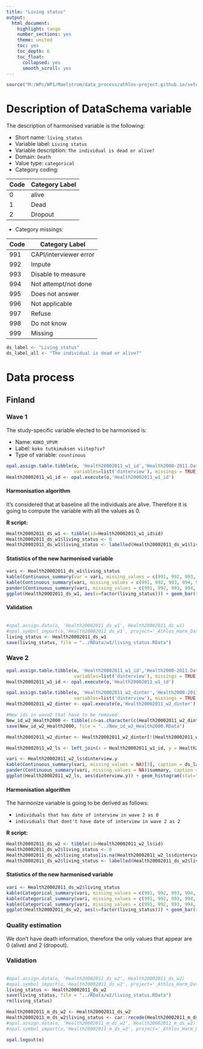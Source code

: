 ```yaml
---
title: "Living status"
output:
  html_document:
    highlight: tango
    number_sections: yes
    theme: united
    toc: yes
    toc_depth: 6
    toc_float:
      collapsed: yes
      smooth_scroll: yes
---
```

  
<!-- ########################################################## --> 

<!-- # Installation, loading packages -->
<!-- **R script:** -->

```r
source("M:/WPs/WP1/Maelstrom/data_process/athlos-project.github.io/setup_laia.r")
```
<!-- ########################################################## --> 


# Description of DataSchema variable

The description of harmonised variable is the following:

* Short name: `living_status`
* Variable label: `Living status`
* Variable description: `The individual is dead or alive?`
* Domain: `Death`
* Value type: `categorical`
* Category coding:

**Code** | **Category Label**
-------- | ------------------
0        | alive
1        | Dead
2        | Dropout  

* Category missings: 

**Code** | **Category Label**
----| ------------------
991 | CAPI/interviewer error
992 | Impute
993 | Disable to measure
994 | Not attempt/not done
995 | Does not answer
996 | Not applicable
997 | Refuse
998 | Do not know
999 | Missing

```r
ds_label <- "Living status"
ds_label_all <- "The individual is dead or alive?"
```


# Data process

## Finland

### Wave 1 

The study-specific variable elected to be harmonised is:

* Name: `KOKO_VPVM`
* Label: `koko tutkimuksen viitep?iv?`
* Type of variable: `countinous`

```r
opal.assign.table.tibble(o, 'Health20002011_w1_id','Health2000-2011.Date_of_interview_wave1',
                         variables=list('dinterview'), missings = TRUE)
Health20002011_w1_id <- opal.execute(o,'Health20002011_w1_id')
```

#### Harmonisation algorithm
It's considered that at baseline all the individuals are alive. Therefore it is going to compute the variable with all the values as 0. 

**R script:**

```r
Health20002011_ds_w1 <- tibble(id=Health20002011_w1_id$id)
Health20002011_ds_w1$living_status <- 0
Health20002011_ds_w1$living_status <- labelled(Health20002011_ds_w1$living_status, labels = c("Alive"=0, "Dead"=1, "Dropout"=2, "Missing"=999, "Do not know"=998, "Refuse"=997, "Not applicable"=996, "Does not answer"=995,  "Not attempt not done"=994, "Disable to measure"=993, "Impute"=992, "CAPI interviewer error"=991))
```

#### Statistics of the new harmonised variable
```r
vari <- Health20002011_ds_w1$living_status
kable(Continuous_summary(var = vari, missing_values = c(991, 992, 993, 994, 995, 996, 997, 998, 999))[3], caption = ds_label)
kable(Continuous_summary(vari, missing_values = c(991, 992, 993, 994, 995, 996, 997, 998, 999))[2], caption = "Values")
pander(Continuous_summary(vari, missing_values = c(991, 992, 993, 994, 995, 996, 997, 998, 999))$summary, caption = "Summary")
ggplot(Health20002011_ds_w1, aes(x=factor(living_status))) + geom_bar(stat="count", width=0.4, fill="steelblue") + xlab(ds_label) + ylab("Frequency") 
```

#### Validation
```r
```

```r
#opal.assign.data(o, 'Health20002011_ds_w1', Health20002011_ds_w1)
#opal.symbol_import(o,'Health20002011_ds_w1', project='_Athlos_Harm_Dataset')
living_status <- Health20002011_ds_w1
save(living_status, file = "../RData/w1/living_status.RData")
```





### Wave 2 


```r
opal.assign.table.tibble(o, 'Health20002011_w1_id','Health2000-2011.Date_of_interview_wave1',
                         variables=list('dinterview'), missings = TRUE)
Health20002011_w1_id <- opal.execute(o,'Health20002011_w1_id')

opal.assign.table.tibble(o, 'Health20002011_w2_dinter','Health2000-2011.Date_of_interview_wave2',
                         variables=list('dinterview'), missings = TRUE)
Health20002011_w2_dinter <- opal.execute(o,'Health20002011_w2_dinter')

#New ids in wave2 that have to be removed:
New_id_w2_Health2000 <- tibble(id=as.character(c(Health20002011_w2_dinter$id[which(!(Health20002011_w2_dinter$id %in% Health20002011_w1_id$id))])))
save(New_id_w2_Health2000, file = "../New_id_w2_Health2000.RData")

Health20002011_w2_dinter <- Health20002011_w2_dinter[!(Health20002011_w2_dinter$id %in% New_id_w2_Health2000$id),]

Health20002011_w2_ls <- left_join(x = Health20002011_w1_id, y = Health20002011_w2_dinter, by='id')

vari <- Health20002011_w2_ls$dinterview.y
kable(Continuous_summary(vari, missing_values = NA)[3], caption = ds_label) 
pander(Continuous_summary(vari, missing_values = NA)$summary, caption = "Summary")
ggplot(Health20002011_w2_ls, aes(dinterview.y)) + geom_histogram(stat="count", fill="steelblue") + xlab("Living Status") + ylab("Frequency")
```


#### Harmonisation algorithm
The harmonize variable is going to be derived as follows: 

* `individuals that has date of interview in wave 2 as 0`
* `individuals that dont't have date of interview in wave 2 as 2`

**R script:**

```r
Health20002011_ds_w2 <- tibble(id=Health20002011_w2_ls$id)
Health20002011_ds_w2$living_status <- 0
Health20002011_ds_w2$living_status[is.na(Health20002011_w2_ls$dinterview.y)] <- 2
Health20002011_ds_w2$living_status <- labelled(Health20002011_ds_w2$living_status, labels = c("Alive"=0, "Dead"=1, "Dropout"=2, "Missing"=999, "Do not know"=998, "Refuse"=997, "Not applicable"=996, "Does not answer"=995,  "Not attempt not done"=994, "Disable to measure"=993, "Impute"=992, "CAPI interviewer error"=991))
```

#### Statistics of the new harmonised variable
```r
vari <- Health20002011_ds_w2$living_status
kable(Categorical_summary(vari, missing_values = c(991, 992, 993, 994, 995, 996, 997, 998, 999))[3], caption = ds_label) 
kable(Categorical_summary(vari, missing_values = c(991, 992, 993, 994, 995, 996, 997, 998, 999))[1], caption = "Category")
kable(Categorical_summary(vari, missing_values = c(991, 992, 993, 994, 995, 996, 997, 998, 999))[2], caption = "Type of missing")
ggplot(Health20002011_ds_w2, aes(x=factor(living_status))) + geom_bar(stat="count", width=0.4, fill="steelblue") + xlab(ds_label) + ylab("Frequency") 
```


### Quality estimation
We don't have death information, therefore the only values that appear are 0 (alive) and 2 (dropout). 




### Validation
```r
```

```r
#opal.assign.data(o, 'Health20002011_ds_w2', Health20002011_ds_w2)
#opal.symbol_import(o,'Health20002011_ds_w2', project='_Athlos_Harm_Dataset')
living_status <- Health20002011_ds_w2
save(living_status, file = "../RData/w2/living_status.RData")
rm(living_status)

Health20002011_m_ds_w2 <- Health20002011_ds_w2
Health20002011_m_ds_w2$living_status <- car::recode(Health20002011_m_ds_w2$living_status, "c(991, 992, 993, 994, 995, 996, 997,998, 999)=NA")
#opal.assign.data(o, 'Health20002011_m_ds_w2', Health20002011_m_ds_w2)
#opal.symbol_import(o,'Health20002011_m_ds_w2', project='_Athlos_Harm_Dataset')
```

```r
opal.logout(o)
```
